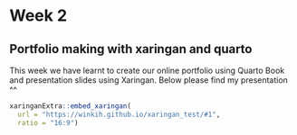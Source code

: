 # Week 2

## Portfolio making with xaringan and quarto

This week we have learnt to create our online portfolio using Quarto Book and presentation slides using Xaringan. Below please find my presentation \^\^

```r
xaringanExtra::embed_xaringan(
  url = "https://winkih.github.io/xaringan_test/#1",
  ratio = "16:9")

```

